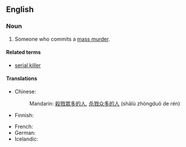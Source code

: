 ==English==
{{wikipedia|Mass murder}}
===Noun===
{{en-noun|sg=[[mass]] [[murderer]]}}

# Someone who commits a [[mass murder]].

====Related terms====
* [[serial killer]]

====Translations====
{{trans-top|someone who commits a mass murder}}
* Chinese:
*: Mandarin: {{i|no exact term exists}} [[殺戮]][[眾多]][[的]][[人]], [[杀戮]][[众多]][[的]][[人]] (shālù zhòngduō de rén)
* Finnish: {{t-|fi|joukkomurhaaja}}
{{trans-mid}}
* French: {{t-|fr|tueur de masse|m}}
* German: {{t+|de|Massenmörder|m}}
* Icelandic: {{t-|is|fjöldamorðingi|m}}
{{trans-bottom}}